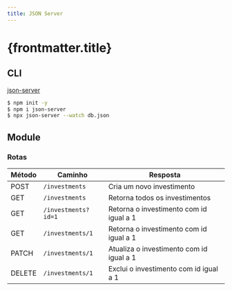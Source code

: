 ```yaml
---
title: JSON Server
---
```



# {frontmatter.title}

## CLI

<CodePreview src="/codes/package/json-server/db.json" />

[json-server](https://www.npmjs.com/package/json-server)

```bash
$ npm init -y
$ npm i json-server
$ npx json-server --watch db.json
```


## Module

<CodeTree src="/codes/package/json-server/" />

<CodePreview src="/codes/package/json-server/package.json" />

<CodePreview src="/codes/package/json-server/src/server.js" />

### Rotas

| Método | Caminho             | Resposta                                       |
| ------ | ------------------- | ---------------------------------------------- |
| POST   | `/investments`      | Cria um novo investimento                      |
| GET    | `/investments`      | Retorna todos os investimentos                 |
| GET    | `/investments?id=1` | Retorna o investimento com id igual a 1        |
| GET    | `/investments/1`    | Retorna o investimento com id igual a 1        |
| PATCH  | `/investments/1`    | Atualiza o investimento com id igual a 1       |
| DELETE | `/investments/1`    | Exclui o investimento com id igual a 1         |
